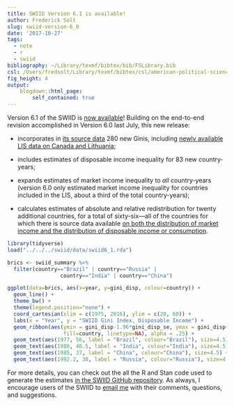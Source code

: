 ```yaml
---
title: SWIID Version 6.1 is available!
author: Frederick Solt
slug: swiid-version-6_0
date: '2017-10-27'
tags:
  - note
  - r
  - swiid
bibliography: ~/Library/texmf/bibtex/bib/FSLibrary.bib
csl: /Users/fredsolt/Library/texmf/bibtex/csl/american-political-science-association2.csl
fig_height: 4 
output:
    blogdown::html_page:
        self_contained: true
---
```


Version 6.1 of the SWIID is [now available](http://fsolt.org/swiid/swiid_downloads.html)!  Building on the end-to-end revision accomplished in Version 6.0 last July, this new release:

- incorporates in [its source data](https://github.com/fsolt/swiid/blob/master/data/swiid_source.csv) 280 new Ginis, including [newly available LIS data on Canada and Lithuania](http://www.lisdatacenter.org/news-and-events/fall-data-release/);

- includes estimates of disposable income inequality for 83 new country-years;

- expands estimates of market income inequality to _all_ country-years (version 6.0 only estimated market income inequality for countries included in the LIS, about a third of the total country-years);

- calculates estimates of absolute and relative redistribution for twenty additional countries, for a total of sixty-six---all of the countries for which there is source data available [on both the distribution of market income and the distribution of disposable income or consumption](http://fsolt.org/blog/2015/10/05/redistribution-observations.html).

```r
library(tidyverse)
load("../../../swiid/data/swiid6_1.rda")

brics <- swiid_summary %>% 
  filter(country=="Brazil" | country=="Russia" | 
                 country=="India" | country=="China")

ggplot(data=brics, aes(x=year, y=gini_disp, colour=country)) +
  geom_line() +
  theme_bw() +
  theme(legend.position="none") +    
  coord_cartesian(xlim = c(1975, 2016), ylim = c(20, 60)) +
  labs(x = "Year", y = "SWIID Gini Index, Disposable Income") +
  geom_ribbon(aes(ymin = gini_disp-1.96*gini_disp_se, ymax = gini_disp+1.96*gini_disp_se, 
                  fill=country, linetype=NA), alpha = .25) +
  geom_text(aes(1977, 56, label = "Brazil", colour="Brazil"), size=4.5) +
  geom_text(aes(1980, 46.5, label = "India", colour="India"), size=4.5) +
  geom_text(aes(1985, 37, label = "China", colour="China"), size=4.5) +
  geom_text(aes(1992.2, 30, label = "Russia", colour="Russia"), size=4.5)
```

For more details, you can check out the all the R and Stan code used to generate the estimates [in the SWIID GitHub repository](https://github.com/fsolt/swiid).  As always, I encourage users of the SWIID to [email me](mailto:frederick-solt@uiowa.edu) with their comments, questions, and suggestions.
